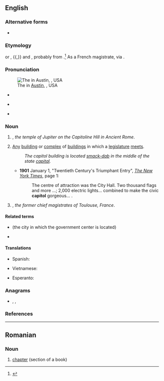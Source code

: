 {{also|Capitol|capítol}}
==English==

===Alternative forms===
* {{sense|Washington D.C. building for U.S. Congress}} {{l|en|Capitol}} {{qualifier|usually capitalized}}

===Etymology===
{{bor|en|xno|capitolie}} or {{m|frm|capitoile}}, {{bor|en|frm|capitole|notext=1}}{{,}} and {{bor|en|la|Capitōlium|t=the Temple of Jupiter in Rome, the Capitoline Hill|notext=1}}, probably from {{m|la|caput|t=head}}.<ref>{{R:OED Online|code=27479|Capitol|part of speech=n}}</ref> As a French magistrate, via {{der|en|fr|capitoul}}.

===Pronunciation===
[[File:Texas State Capitol, Austin, Texas, USA - 20130913.jpg|thumb|upright|The {{w|Texas State Capitol}} in [[w:Austin, Texas|Austin]], {{w|Texas}}, USA]]

* {{a|UK}} {{IPA|/ˈkæp.ɪ.təl/|lang=en}}
* {{a|US}} {{IPA|[ˈkæpɨɾəɫ]|lang=en}}
* {{homophones|lang=en|capital}}

===Noun===
{{en-noun}}

# {{lb|en|historical}} {{alternative form of|Capitol|lang=en}}, ''the temple of Jupiter on the Capitoline Hill in Ancient Rome''.
# [[any|Any]] [[building]] or [[complex]] of [[buildings]] in which a [[legislature]] [[meet]]s.
#: ''The capitol building is located [[smack-dab]] in the middle of the state [[capital]].''
#* '''1901''' January 1, "Twentieth Century's Triumphant Entry", ''[[w:The New York Times|The New York Times]]'', page 1:<!--confirmed on microfilm-->
#*: The centre<!--sic--> of attraction was the City Hall. Two thousand flags and more&nbsp;...; 2,000 electric lights... combined to make the civic '''capitol''' gorgeous...&nbsp;.
# {{lb|en|historical}} {{alternative form of|capitoul|lang=en}}, ''the former chief magistrates of Toulouse, France''.

====Related terms====
* {{l|en|capital}} (the city in which the government center is located)
* {{l|en|Capitoline}}

====Translations====
{{trans-see|Capitoline temple of Jupiter|Capitol}}

{{trans-top|Any building where a legislature meets}}
* Spanish: {{t+|es|capitolio|m}}
{{trans-mid}}
* Vietnamese: {{t+|vi|thủ phủ}}
{{trans-bottom}}

{{trans-see|particular capitol buildings|Capitol}}

{{trans-see|magistrates of Toulouse, France|capitoul}}

{{checktrans-top}}
* Esperanto: {{t-check|eo|kapitolo}}
{{trans-mid}}
{{trans-bottom}}

===Anagrams===
* {{l|en|coalpit}}, {{l|en|optical}}, {{l|en|topical}}

===References===
<references />

----

==Romanian==

===Noun===
{{ro-noun|n|capitole}}

# [[chapter]] (section of a book)